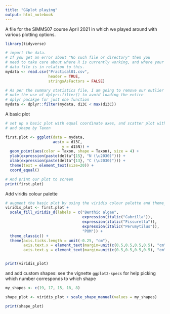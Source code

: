 ```yaml
---
title: "GGplot playing"
output: html_notebook
---
```


A file for the SIMMS07 course April 2021 in which we played around with various plotting options.

```r
library(tidyverse)

# import the data. 
# If you get an error about "No such file or directory" then you 
# need to take care about where R is currently working, and where your 
# data file is in relation to this.
mydata <- read.csv("Practical01.csv", 
                   header = TRUE, 
                   stringsAsFactors = FALSE)

# As per the summary statistics file, I am going to remove our outlier
# note the use of dplyr::filter() to avoid loading the entire 
# dplyr pacakge for just one function
mydata <- dplyr::filter(mydata, d13C < max(d13C))


```



A basic plot

```r

# set up a basic plot with equal coordinate axes, and scatter plot with colour
# and shape by Taxon

first.plot <- ggplot(data = mydata, 
                     aes(x = d13C, 
                         y = d15N)) + 
  geom_point(aes(color = Taxon, shape = Taxon), size = 4) +
  ylab(expression(paste(delta^{15}, "N (\u2030)"))) +
  xlab(expression(paste(delta^{13}, "C (\u2030)"))) + 
  theme(text = element_text(size=20)) + 
  coord_equal()

# And print our plot to screen
print(first.plot)
```


Add viridis colour palette

```r
# augment the basic plot by using the viridis colour palette and theme_classic
viridis_plot <- first.plot + 
  scale_fill_viridis_d(labels = c("Benthic algae", 
                                  expression(italic("Cabrilla")), 
                                  expression(italic("Fissurella")), 
                                  expression(italic("Perumytilus")), 
                                  "POM")) +
  theme_classic() + 
  theme(axis.ticks.length = unit(-0.25, "cm"), 
        axis.text.x = element_text(margin=unit(c(0.5,0.5,0.5,0.5), "cm")), 
        axis.text.y = element_text(margin=unit(c(0.5,0.5,0.5,0.5), "cm")) )


print(viridis_plot)
```

and add custom shapes: see the vignette `ggplot2-specs` for help picking which number corresponds to which shape

```r

my_shapes <- c(19, 17, 15, 18, 8)

shape_plot <- viridis_plot + scale_shape_manual(values = my_shapes)

print(shape_plot)



```



